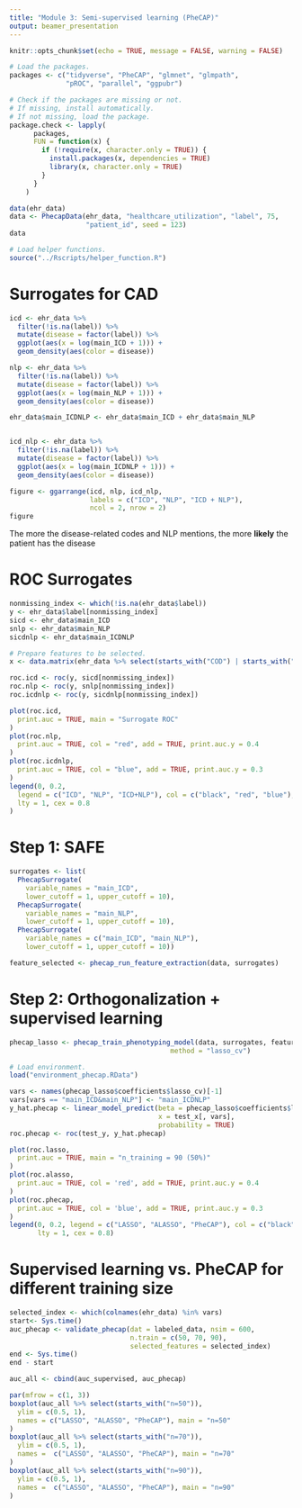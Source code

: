 ```yaml
---
title: "Module 3: Semi-supervised learning (PheCAP)"
output: beamer_presentation
---
```


```r
knitr::opts_chunk$set(echo = TRUE, message = FALSE, warning = FALSE)
```

```r
# Load the packages. 
packages <- c("tidyverse", "PheCAP", "glmnet", "glmpath", 
              "pROC", "parallel", "ggpubr")

# Check if the packages are missing or not. 
# If missing, install automatically.
# If not missing, load the package.
package.check <- lapply(
	  packages,
	  FUN = function(x) {
	    if (!require(x, character.only = TRUE)) {
	      install.packages(x, dependencies = TRUE)
	      library(x, character.only = TRUE)
	    }
	  }
	)
```

```r
data(ehr_data)
data <- PhecapData(ehr_data, "healthcare_utilization", "label", 75,
                   "patient_id", seed = 123)
data
```

```r
# Load helper functions.
source("../Rscripts/helper_function.R")
```


# Surrogates for CAD

```r
icd <- ehr_data %>%
  filter(!is.na(label)) %>%
  mutate(disease = factor(label)) %>%
  ggplot(aes(x = log(main_ICD + 1))) +
  geom_density(aes(color = disease))

nlp <- ehr_data %>%
  filter(!is.na(label)) %>%
  mutate(disease = factor(label)) %>%
  ggplot(aes(x = log(main_NLP + 1))) +
  geom_density(aes(color = disease))

ehr_data$main_ICDNLP <- ehr_data$main_ICD + ehr_data$main_NLP


icd_nlp <- ehr_data %>%
  filter(!is.na(label)) %>%
  mutate(disease = factor(label)) %>%
  ggplot(aes(x = log(main_ICDNLP + 1))) +
  geom_density(aes(color = disease))
```

```r
figure <- ggarrange(icd, nlp, icd_nlp,
                    labels = c("ICD", "NLP", "ICD + NLP"),
                    ncol = 2, nrow = 2)
figure
```

The more the disease-related codes and NLP mentions, the more **likely** the patient has the disease


# ROC Surrogates

\tiny
```r
nonmissing_index <- which(!is.na(ehr_data$label))
y <- ehr_data$label[nonmissing_index]
sicd <- ehr_data$main_ICD
snlp <- ehr_data$main_NLP 
sicdnlp <- ehr_data$main_ICDNLP

# Prepare features to be selected. 
x <- data.matrix(ehr_data %>% select(starts_with("COD") | starts_with("NLP")))
```

```r
roc.icd <- roc(y, sicd[nonmissing_index])
roc.nlp <- roc(y, snlp[nonmissing_index])
roc.icdnlp <- roc(y, sicdnlp[nonmissing_index])

plot(roc.icd,
  print.auc = TRUE, main = "Surrogate ROC"
)
plot(roc.nlp,
  print.auc = TRUE, col = "red", add = TRUE, print.auc.y = 0.4
)
plot(roc.icdnlp,
  print.auc = TRUE, col = "blue", add = TRUE, print.auc.y = 0.3
)
legend(0, 0.2,
  legend = c("ICD", "NLP", "ICD+NLP"), col = c("black", "red", "blue"),
  lty = 1, cex = 0.8
)
```

# Step 1: SAFE 

```r
surrogates <- list(
  PhecapSurrogate(
    variable_names = "main_ICD",
    lower_cutoff = 1, upper_cutoff = 10),
  PhecapSurrogate(
    variable_names = "main_NLP",
    lower_cutoff = 1, upper_cutoff = 10),
  PhecapSurrogate(
    variable_names = c("main_ICD", "main_NLP"),
    lower_cutoff = 1, upper_cutoff = 10))

feature_selected <- phecap_run_feature_extraction(data, surrogates)
```

# Step 2: Orthogonalization + supervised learning
```r
phecap_lasso <- phecap_train_phenotyping_model(data, surrogates, feature_selected,
                                        method = "lasso_cv")
```

```r
# Load environment.
load("environment_phecap.RData")
```

```r
vars <- names(phecap_lasso$coefficients$lasso_cv)[-1]
vars[vars == "main_ICD&main_NLP"] <- "main_ICDNLP" 
y_hat.phecap <- linear_model_predict(beta = phecap_lasso$coefficients$lasso_cv, 
                                     x = test_x[, vars],
                                     probability = TRUE)
roc.phecap <- roc(test_y, y_hat.phecap)
```

```r
plot(roc.lasso,
  print.auc = TRUE, main = "n_training = 90 (50%)"
)
plot(roc.alasso,
  print.auc = TRUE, col = 'red', add = TRUE, print.auc.y = 0.4
)
plot(roc.phecap,
  print.auc = TRUE, col = 'blue', add = TRUE, print.auc.y = 0.3
)
legend(0, 0.2, legend = c("LASSO", "ALASSO", "PheCAP"), col = c("black","red", "blue"), 
       lty = 1, cex = 0.8)
```


# Supervised learning vs. PheCAP for different training size
```r
selected_index <- which(colnames(ehr_data) %in% vars)
start<- Sys.time()
auc_phecap <- validate_phecap(dat = labeled_data, nsim = 600, 
                              n.train = c(50, 70, 90),
                              selected_features = selected_index)
end <- Sys.time()
end - start

auc_all <- cbind(auc_supervised, auc_phecap)
```


```r
par(mfrow = c(1, 3))
boxplot(auc_all %>% select(starts_with("n=50")),
  ylim = c(0.5, 1),
  names = c("LASSO", "ALASSO", "PheCAP"), main = "n=50"
)
boxplot(auc_all %>% select(starts_with("n=70")),
  ylim = c(0.5, 1),
  names =  c("LASSO", "ALASSO", "PheCAP"), main = "n=70"
)
boxplot(auc_all %>% select(starts_with("n=90")),
  ylim = c(0.5, 1),
  names =  c("LASSO", "ALASSO", "PheCAP"), main = "n=90"
)
```